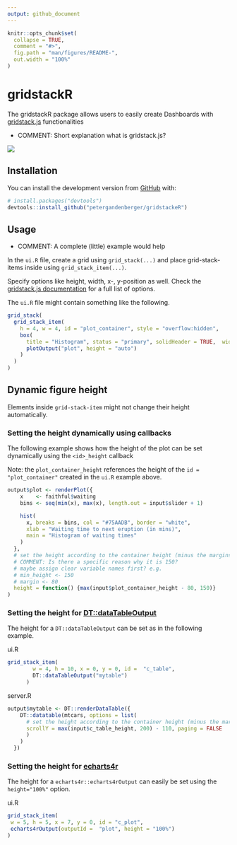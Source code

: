 ```yaml
---
output: github_document
---
```



<!-- README.md is generated from README.Rmd. Please edit that file -->


```r
knitr::opts_chunk$set(
  collapse = TRUE,
  comment = "#>",
  fig.path = "man/figures/README-",
  out.width = "100%"
)
```

# gridstackR
The gridstackR package allows users to easily create Dashboards with [gridstack.js](https://gridstackjs.com/) functionalities 

- COMMENT: Short explanation what is gridstack.js?

<img src='man/figures/healthdown_example.gif'/>

## Installation
You can install the development version from [GitHub](https://github.com/) with:

``` r
# install.packages("devtools")
devtools::install_github("petergandenberger/gridstackeR")
```

## Usage

- COMMENT: A complete (little) example would help

In the ```ui.R``` file, create a grid using ```grid_stack(...)``` and place grid-stack-items inside using ```grid_stack_item(...)```.

Specify options like height, width, x-, y-position as well. Check the [gridstack.js documentation](https://github.com/gridstack/gridstack.js/tree/master/doc#item-options) for a full list of options.

The ```ui.R``` file might contain something like the following.
```r
grid_stack(
  grid_stack_item(
    h = 4, w = 4, id = "plot_container", style = "overflow:hidden",
    box(
      title = "Histogram", status = "primary", solidHeader = TRUE,  width = 12, height = "100%",
      plotOutput("plot", height = "auto")
    )
  )
)
```

## Dynamic figure height

Elements inside ```grid-stack-item``` might not change their height automatically.

### Setting the height dynamically using callbacks
The following example shows how the height of the plot can be set dynamically using the ```<id>_height``` callback

Note: the ```plot_container_height``` references the height of the ```id = "plot_container"``` created in the ```ui.R``` example above.


```r
output$plot <- renderPlot({
    x    <- faithful$waiting
    bins <- seq(min(x), max(x), length.out = input$slider + 1)

    hist(
      x, breaks = bins, col = "#75AADB", border = "white", 
      xlab = "Waiting time to next eruption (in mins)", 
      main = "Histogram of waiting times"
    )
  },
  # set the height according to the container height (minus the margins)
  # COMMENT: Is there a specific reason why it is 150?
  # maybe assign clear variable names first? e.g.
  # min_height <- 150
  # margin <- 80
  height = function() {max(input$plot_container_height - 80, 150)}
)
```



### Setting the height for [DT::dataTableOutput](https://rstudio.github.io/DT/)
The height for a ```DT::dataTableOutput``` can be set as in the following example.

ui.R
``` r
grid_stack_item(
        w = 4, h = 10, x = 0, y = 0, id =  "c_table",
        DT::dataTableOutput("mytable")
      )
``` 

server.R
``` r
output$mytable <- DT::renderDataTable({
    DT::datatable(mtcars, options = list(
      # set the height according to the container height (minus the margins)
      scrollY = max(input$c_table_height, 200) - 110, paging = FALSE
      )
    )
  })
```

### Setting the height for [echarts4r](https://github.com/JohnCoene/echarts4r)
The height for a ```echarts4r::echarts4rOutput``` can easily be set using the ```height="100%"``` option.

ui.R
``` r
grid_stack_item(
 w = 5, h = 5, x = 7, y = 0, id = "c_plot",
 echarts4rOutput(outputId =  "plot", height = "100%")
)
``` 





